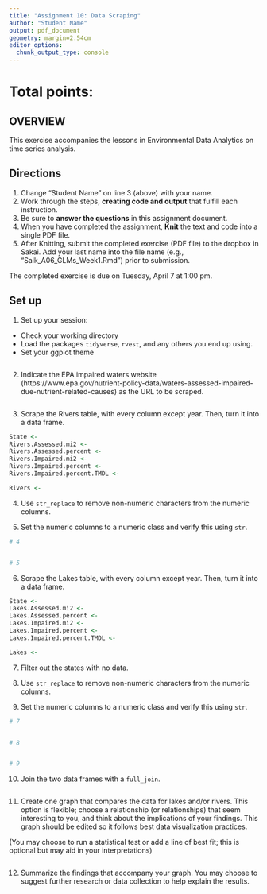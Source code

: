 ```yaml
---
title: "Assignment 10: Data Scraping"
author: "Student Name"
output: pdf_document
geometry: margin=2.54cm
editor_options: 
  chunk_output_type: console
---
```


# Total points:

## OVERVIEW

This exercise accompanies the lessons in Environmental Data Analytics on time series analysis. 

## Directions
1. Change "Student Name" on line 3 (above) with your name.
3. Work through the steps, **creating code and output** that fulfill each instruction.
4. Be sure to **answer the questions** in this assignment document.
6. When you have completed the assignment, **Knit** the text and code into a single PDF file.
8. After Knitting, submit the completed exercise (PDF file) to the dropbox in Sakai. Add your last name into the file name (e.g., "Salk_A06_GLMs_Week1.Rmd") prior to submission.

The completed exercise is due on Tuesday, April 7 at 1:00 pm.

## Set up 
1. Set up your session:

* Check your working directory
* Load the packages `tidyverse`, `rvest`, and any others you end up using.
* Set your ggplot theme

```r


```

2. Indicate the EPA impaired waters website (https://www.epa.gov/nutrient-policy-data/waters-assessed-impaired-due-nutrient-related-causes) as the URL to be scraped. 

```r


```

3. Scrape the Rivers table, with every column except year. Then, turn it into a data frame.

```r

State <- 
Rivers.Assessed.mi2 <- 
Rivers.Assessed.percent <- 
Rivers.Impaired.mi2 <- 
Rivers.Impaired.percent <- 
Rivers.Impaired.percent.TMDL <- 

Rivers <- 
```

4. Use `str_replace` to remove non-numeric characters from the numeric columns. 

5. Set the numeric columns to a numeric class and verify this using `str`.

```r
# 4


# 5


```

6. Scrape the Lakes table, with every column except year. Then, turn it into a data frame.

```r
State <- 
Lakes.Assessed.mi2 <- 
Lakes.Assessed.percent <- 
Lakes.Impaired.mi2 <- 
Lakes.Impaired.percent <- 
Lakes.Impaired.percent.TMDL <- 

Lakes <- 
```

7. Filter out the states with no data. 

8. Use `str_replace` to remove non-numeric characters from the numeric columns. 

9. Set the numeric columns to a numeric class and verify this using `str`.
```r
# 7


# 8


# 9


```

10. Join the two data frames with a `full_join`.

```r

```

11. Create one graph that compares the data for lakes and/or rivers. This option is flexible; choose a relationship (or relationships) that seem interesting to you, and think about the implications of your findings. This graph should be edited so it follows best data visualization practices. 

(You may choose to run a statistical test or add a line of best fit; this is optional but may aid in your interpretations)
```r

```

12. Summarize the findings that accompany your graph. You may choose to suggest further research or data collection to help explain the results.

>
